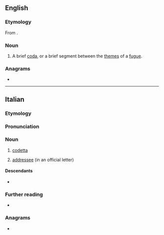==English==

===Etymology===
From {{bor|en|it|codetta}}.

===Noun===
{{en-noun}}

# {{lb|en|music}} A brief [[coda]], or a brief segment between the [[theme]]s of a [[fugue]].

===Anagrams===
* {{anagrams|en|a=acdeott|Cadotte}}

----

==Italian==

===Etymology===
{{af|it|coda|-etta|pos2=diminutive suffix}}

===Pronunciation===
{{it-pr|codétta}}

===Noun===
{{it-noun|f}}

# {{lb|it|music}} [[#English|codetta]]
# [[addressee]] (in an official letter)

====Descendants====
* {{desc|en|codetta|bor=1}}

===Further reading===
* {{R:it:Treccani}}

===Anagrams===
* {{anagrams|it|a=acdeott|cadetto|decotta}}
